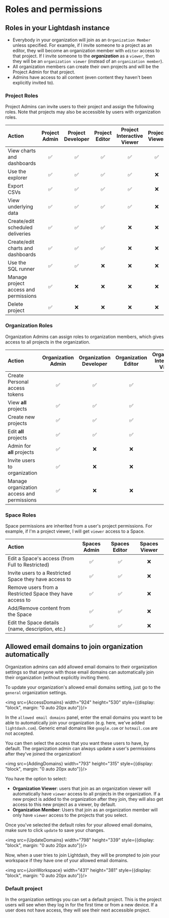 
# Roles and permissions

## Roles in your Lightdash instance

* Everybody in your organization will join as an `Organization Member` unless specified. For example, if I invite someone to a project as an editor, they will become an organization member with `editor` access to that project. If I invite someone to the **_organization_** as a `viewer`, then they will be an `organization viewer` (instead of an `organization member`).
* All organization members can create their own projects and will be the Project Admin for that project.
* Admins have access to all content (even content they haven't been explicitly invited to).

### Project Roles

Project Admins can invite users to their project and assign the following roles. Note that projects may also be
accessible by users with organization roles.

| Action                                  | Project Admin | Project Developer| Project Editor | Project Interactive Viewer | Project Viewer |
|:----------------------------------------|:-------------:|:--------------:|:--------------:|:--------------:|:--------------:|
| View charts and dashboards              |       ✅      |       ✅         |       ✅        |       ✅        |       ✅        |
| Use the explorer                        |       ✅      |       ✅         |       ✅        |       ✅        |       ❌        |
| Export CSVs                             |       ✅      |       ✅         |       ✅        |       ✅        |       ❌        |
| View underlying data                    |       ✅      |       ✅         |       ✅        |       ✅        |       ❌        |
| Create/edit scheduled deliveries        |       ✅      |       ✅         |       ✅        |       ❌        |       ❌        |
| Create/edit charts and dashboards       |       ✅      |       ✅         |       ✅        |       ❌        |       ❌        |
| Use the SQL runner                      |       ✅      |       ✅         |       ❌        |       ❌        |       ❌        |
| Manage project access and permissions   |       ✅      |       ❌         |       ❌        |       ❌        |       ❌        |
| Delete project                          |       ✅      |       ❌         |       ❌        |       ❌        |       ❌        |

### Organization Roles

Organization Admins can assign roles to organization members, which gives access to all projects in the organization.

| Action                                     | Organization Admin | Organization Developer| Organization Editor | Organization Interactive Viewer | Organization Viewer | Organization Member |
|:-------------------------------------------|:------------------:|:-------------------:|:-------------------:|:-------------------:|:-------------------:|:-------------------:|
| Create Personal access tokens              |         ✅          |          ✅          |          ✅          |          ✅          |          ✅          |          ✅          |
| View **all** projects                      |         ✅          |          ✅          |          ✅          |          ✅          |          ✅          |          ❌          |
| Create new projects                        |         ✅          |          ✅          |          ✅          |          ✅          |          ❌          |          ❌          |
| Edit **all** projects                      |         ✅          |          ✅          |          ✅          |          ❌          |          ❌          |          ❌          |
| Admin for **all** projects                 |         ✅          |          ❌          |          ❌          |          ❌          |          ❌          |          ❌          |
| Invite users to organization               |         ✅          |          ❌          |          ❌          |          ❌          |          ❌          |          ❌          |
| Manage organization access and permissions |         ✅          |          ❌          |          ❌          |          ❌          |          ❌          |          ❌          |

### Space Roles

Space permissions are inherited from a user's project permissions. For example, if I'm a project viewer, I will get `viewer` access to a Space.

| Action                                                   | Spaces Admin | Spaces Editor | Spaces Viewer |
|:---------------------------------------------------------|:------------:|:-------------:|:-------------:|
| Edit a Space's access (from Full to Restricted)          |      ✅       |       ✅      |       ❌      |
| Invite users to a Restricted Space they have access to   |      ✅       |       ✅      |       ❌      |
| Remove users from a Restricted Space they have access to |      ✅       |       ✅      |       ❌      |
| Add/Remove content from the Space                        |      ✅       |       ✅      |       ❌      |
| Edit the Space details (name, description, etc.)         |      ✅       |       ✅      |       ❌      |

## Allowed email domains to join organization automatically

Organization admins can add allowed email domains to their organization settings so that anyone with those email domains can automatically join their organization (without explicitly inviting them).

To update your organization's allowed email domains setting, just go to the `general` organization settings.

<img src={AccessDomains} width="924" height="530" style={{display: "block", margin: "0 auto 20px auto"}}/>

In the `allowed email domains` panel, enter the email domains you want to be able to automatically join your organization (e.g. here, we've added `lightdash.com`). Generic email domains like `google.com` or `hotmail.com` are not accepted.

You can then select the access that you want these users to have, by default. The organization admin can always update a user's permissions after they've joined the organization!

<img src={AddingDomains} width="793" height="315" style={{display: "block", margin: "0 auto 20px auto"}}/>

You have the option to select:

- **Organization Viewer**: users that join as an organization viewer will automatically have `viewer` access to all projects in the organization. If a new project is added to the organization after they join, they will also get access to this new project as a viewer, by default.
- **Organization Member**: Users that join as an organization member will only have `viewer` access to the projects that you select.

Once you've selected the default roles for your allowed email domains, make sure to click `update` to save your changes.

<img src={UpdateDomains} width="798" height="339" style={{display: "block", margin: "0 auto 20px auto"}}/>

Now, when a user tries to join Lightdash, they will be prompted to join your workspace if they have one of your allowed email domains.

<img src={JoinWorkspace} width="431" height="381" style={{display: "block", margin: "0 auto 20px auto"}}/>

### Default project

In the organization settings you can set a default project. This is the project users will see when they log in for the
first time or from a new device. If a user does not have access, they will see their next accessible project.
